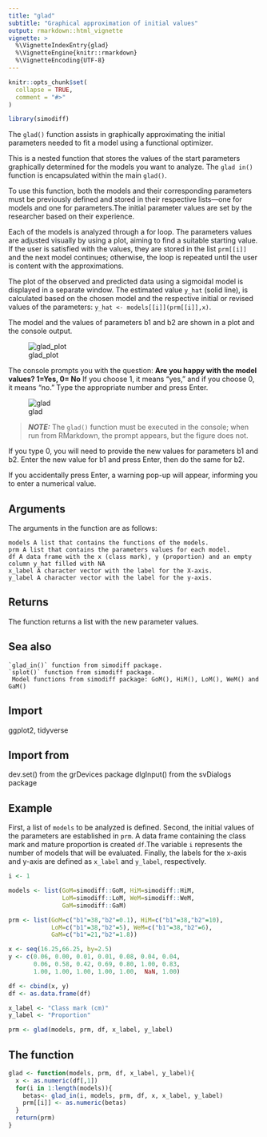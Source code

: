 ```yaml
---
title: "glad"
subtitle: "Graphical approximation of initial values"
output: rmarkdown::html_vignette
vignette: >
  %\VignetteIndexEntry{glad}
  %\VignetteEngine{knitr::rmarkdown}
  %\VignetteEncoding{UTF-8}
---
```


```r
knitr::opts_chunk$set(
  collapse = TRUE,
  comment = "#>"
)
```

```r
library(simodiff)
```

The `glad()` function assists in graphically approximating the initial parameters
needed to fit a model using a functional optimizer.

This is a nested function that stores the values of the start parameters graphically
determined for the models you want to analyze. The `glad in()` function is
encapsulated within the main `glad()`.

To use this function, both the models and their corresponding parameters must be
previously defined and stored in their respective lists—one for models and one for
parameters.The initial parameter values are set by the researcher based on their experience.

Each of the models is analyzed through a for loop. The parameters values are 
adjusted visually by using a plot, aiming to find a suitable starting value. If 
the user is satisfied with the values, they are stored in the list `prm[[i]]` 
and the next model continues; otherwise, the loop is repeated until the user is
content with the approximations.

The plot of the observed and predicted data using a sigmoidal model is
displayed in a separate window. The estimated value `y_hat` (solid line),
is calculated based on the chosen model and the respective initial or revised
values of the parameters: `y_hat <- models[[i]](prm[[i]],x)`.

The model and the values of parameters b1 and b2 are shown in a plot and the 
console output.

![glad_plot](https://github.com/Macrurido/simodiff/blob/master/man/figures/glad_plot.png)

The console prompts you with the question: **Are you happy with the model values? 1=Yes, 0= No**
If you choose 1, it means "yes," and if you choose 0, it means "no."
Type the appropriate number and press Enter.


![glad](https://github.com/Macrurido/simodiff/blob/master/man/figures/glad.png)


> **_NOTE:_** The `glad()` function must be executed in the console; when run from
RMarkdown, the prompt appears, but the figure does not.

If you type 0, you will need to provide the new values for parameters b1 and b2.
Enter the new value for b1 and press Enter, then do the same for b2.

If you accidentally press Enter, a warning pop-up will appear, informing you to enter a numerical value.

## Arguments

The arguments in the function are as follows:

    models A list that contains the functions of the models.
    prm A list that contains the parameters values for each model.
    df A data frame with the x (class mark), y (proportion) and an empty column y_hat filled with NA
    x_label A character vector with the label for the X-axis.
    y_label A character vector with the label for the y-axis.
    
## Returns

The function returns a list with the new parameter values.
    
## Sea also

    `glad_in()` function from simodiff package.
    `splot()` function from simodiff package.
     Model functions from simodiff package: GoM(), HiM(), LoM(), WeM() and GaM()

## Import
  ggplot2, tidyverse
  
## Import from
  dev.set() from the grDevices package
  dlgInput() from the svDialogs package    
    
## Example

First, a list of `models` to be analyzed is defined. Second, the initial values of
the parameters are established in `prm`. A data frame containing the class mark and
mature proportion is created `df`.The variable `i` represents the number of models
that will be evaluated. Finally, the labels for the x-axis and y-axis are defined
as `x_label` and `y_label`, respectively.

```r
i <- 1

models <- list(GoM=simodiff::GoM, HiM=simodiff::HiM, 
               LoM=simodiff::LoM, WeM=simodiff::WeM,
               GaM=simodiff::GaM)

prm <- list(GoM=c("b1"=38,"b2"=0.1), HiM=c("b1"=38,"b2"=10),
            LoM=c("b1"=38,"b2"=5), WeM=c("b1"=38,"b2"=6),
            GaM=c("b1"=21,"b2"=1.8))

x <- seq(16.25,66.25, by=2.5)
y <- c(0.06, 0.00, 0.01, 0.01, 0.08, 0.04, 0.04,
       0.06, 0.58, 0.42, 0.69, 0.80, 1.00, 0.83,
       1.00, 1.00, 1.00, 1.00, 1.00,  NaN, 1.00)

df <- cbind(x, y)
df <- as.data.frame(df)

x_label <- "Class mark (cm)"
y_label <- "Proportion"

prm <- glad(models, prm, df, x_label, y_label)
```

## The function

```r
glad <- function(models, prm, df, x_label, y_label){
  x <- as.numeric(df[,1])
  for(i in 1:length(models)){
    betas<- glad_in(i, models, prm, df, x, x_label, y_label)
    prm[[i]] <- as.numeric(betas)
  }
  return(prm)
}
```


